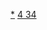 {{Navbox
|name  = 硒化合物
|state = <includeonly>{{{state|collapsed}}}</includeonly>
|title = <span style="vertical-align:1px;">[[硒化合物]]</span>
|listclass = hlist
|titlestyle = 

|group1 = Se(-II)
|list1 =
* [[硒化物|Se<sup>2−</sup>]]
* [[硒代碳酸|H<sub>2</sub>CSe<sub>3</sub>]]
* [[硒醚|R<sub>2</sub>Se]]
* [[硒醇|RSeH]]
* [[硒酮|R<sub>2</sub>CSe]]
* [[硒半胱氨酸|C<sub>3</sub>H<sub>7</sub>NO<sub>2</sub>Se]]
*[[:Template:硒化物|其它]]

|group2 = Se(0,I)
|list2 =
* [[五硫化三硒|Se<sub>3</sub>S<sub>5</sub>]]

|group3 = Se(I)
|list3 =
* [[六硫化二硒|Se<sub>2</sub>S<sub>6</sub>]]
* [[二氯化二硒|Se<sub>2</sub>Cl<sub>2</sub>]]
* [[硒氰|(SeCN)<sub>2</sub>]]

|group4 = Se(II)
|list4 =
* [[一硫化硒|SeS]]
* [[二氰化硒|Se(CN)<sub>2</sub>]]

|group5 = Se(IV)
|list5 =
* [[四溴化硒|SeBr<sub>4</sub>]]
* [[四氯化硒|SeCl<sub>4</sub>]]
* [[四氟化硒|SeF<sub>4</sub>]]
* [[二氧化硒|SeO<sub>2</sub>]]
* [[二硫化硒|SeS<sub>2</sub>]]
* [[二溴氧化硒|SeOBr<sub>2</sub>]]
* [[二氯氧化硒|SeOCl<sub>2</sub>]]
* [[亚硒酸|H<sub>2</sub>SeO<sub>3</sub>]]
*[[:Template:亚硒酸盐|SeO<sub>3</sub><sup>2-</sup>]]

|group6 = Se(VI)
|list6 =
* [[六氟化硒|SeF<sub>6</sub>]]
* [[三氧化硒|SeO<sub>3</sub>]]
* [[氟氧化硒|SeO<sub>2</sub>F<sub>2</sub>]]
* [[硒酸|H<sub>2</sub>SeO<sub>4</sub>]]
* [[硒酸二甲酯|(CH<sub>3</sub>O)<sub>2</sub>SeO<sub>2</sub>]]
* [[氧合六氟化硒|SeF<sub>5</sub>OF]]
*[[:Template:硒酸盐|SeO<sub>4</sub><sup>2-</sup>]]
}}<noinclude>
[[Category:硒化合物|*]]
[[Category:化学品模板|4 34]]
</noinclude>